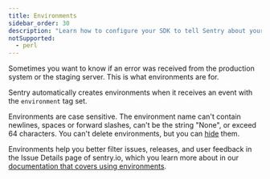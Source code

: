 ```yaml
---
title: Environments
sidebar_order: 30
description: "Learn how to configure your SDK to tell Sentry about your environments."
notSupported:
  - perl
---
```


Sometimes you want to know if an error was received from the production system or the staging server. This is what environments are for.

Sentry automatically creates environments when it receives an event with the `environment` tag set.

Environments are case sensitive. The environment name can't contain newlines, spaces or forward slashes, can't be the string "None", or exceed 64 characters. You can't delete environments, but you can [hide](/product/sentry-basics/environments/#hidden-environments) them.

<PlatformContent includePath="set-environment" />

Environments help you better filter issues, releases, and user feedback in the Issue Details page of sentry.io, which you learn more about in our [documentation that covers using environments](/product/sentry-basics/environments/).
